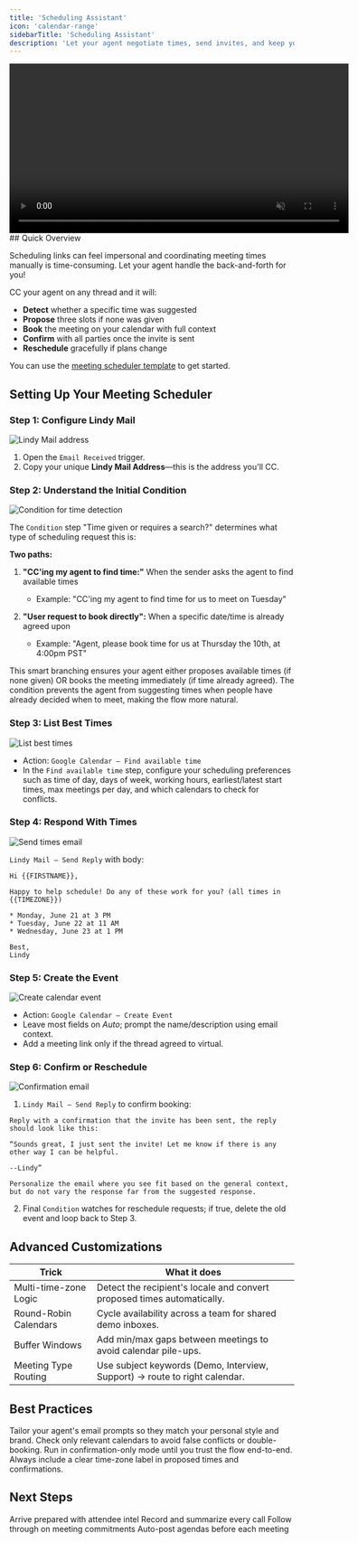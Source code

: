 ```yaml
---
title: 'Scheduling Assistant'
icon: 'calendar-range'
sidebarTitle: 'Scheduling Assistant'
description: 'Let your agent negotiate times, send invites, and keep your calendar tidy.'
---
```


<div style={{ display: 'flex', justifyContent: 'center', margin: '2rem 0' }}>
  <div className="video-card">
    <video
      src="https://lindyfiles.nyc3.cdn.digitaloceanspaces.com/triggers.mp4"
      width="600"
      autoPlay
      muted
      loop
      playsInline
      style={{ display: 'block', width: '100%', borderRadius: '16px' }}
    />
  </div>
</div>
## Quick Overview

Scheduling links can feel impersonal and coordinating meeting times manually is time-consuming. Let your agent handle the back-and-forth for you!

CC your agent on any thread and it will:

- **Detect** whether a specific time was suggested  
- **Propose** three slots if none was given  
- **Book** the meeting on your calendar with full context  
- **Confirm** with all parties once the invite is sent  
- **Reschedule** gracefully if plans change  

You can use the [meeting scheduler template](https://chat.lindy.ai/home/?templateId=68755951168421e8baec59fd) to get started.

## Setting Up Your Meeting Scheduler

### Step 1: Configure Lindy Mail

<Frame>
  <img src="/lindy-brand-assets/meeting-scheduler-trigger.png" alt="Lindy Mail address" />
</Frame>

1. Open the `Email Received` trigger.  
2. Copy your unique **Lindy Mail Address**—this is the address you'll CC.  

### Step 2: Understand the Initial Condition

<Frame>
  <img src="/lindy-brand-assets/meeting-scheduler-condition.png" alt="Condition for time detection" />
</Frame>

The `Condition` step "Time given or requires a search?" determines what type of scheduling request this is:

**Two paths:**

1. **"CC'ing my agent to find time:"** When the sender asks the agent to find available times
   - Example: "CC'ing my agent to find time for us to meet on Tuesday"

2. **"User request to book directly":** When a specific date/time is already agreed upon
   - Example: "Agent, please book time for us at Thursday the 10th, at 4:00pm PST"

This smart branching ensures your agent either proposes available times (if none given) OR books the meeting immediately (if time already agreed). The condition prevents the agent from suggesting times when people have already decided when to meet, making the flow more natural.


### Step 3: List Best Times

<Frame>
  <img src="/lindy-brand-assets/meeting-scheduler-user-preferences.png" alt="List best times" />
</Frame>

* Action: `Google Calendar – Find available time`
* In the `Find available time` step, configure your scheduling preferences such as time of day, days of week, working hours, earliest/latest start times, max meetings per day, and which calendars to check for conflicts.

### Step 4: Respond With Times

<Frame>
  <img src="/lindy-brand-assets/meeting-scheduler-reply.png" alt="Send times email" />
</Frame>

`Lindy Mail – Send Reply` with body:

```
Hi {{FIRSTNAME}},

Happy to help schedule! Do any of these work for you? (all times in {{TIMEZONE}})

* Monday, June 21 at 3 PM
* Tuesday, June 22 at 11 AM
* Wednesday, June 23 at 1 PM

Best,
Lindy
```

### Step 5: Create the Event

<Frame>
  <img src="/lindy-brand-assets/meeting-scheduler-create-event.png" alt="Create calendar event" />
</Frame>

- Action: `Google Calendar – Create Event`  
- Leave most fields on *Auto*; prompt the name/description using email context.  
- Add a meeting link only if the thread agreed to virtual.

### Step 6: Confirm or Reschedule

<Frame>
  <img src="/lindy-brand-assets/meeting-scheduler-confirm-event.png" alt="Confirmation email" />
</Frame>

1. `Lindy Mail – Send Reply` to confirm booking:

```
Reply with a confirmation that the invite has been sent, the reply should look like this:

“Sounds great, I just sent the invite! Let me know if there is any other way I can be helpful.

--Lindy”

Personalize the email where you see fit based on the general context, but do not vary the response far from the suggested response.
```

2. Final `Condition` watches for reschedule requests; if true, delete the old event and loop back to Step 3.

## Advanced Customizations

| Trick                 | What it does                                                             |
|-----------------------|---------------------------------------------------------------------------|
| Multi-time-zone Logic | Detect the recipient's locale and convert proposed times automatically.  |
| Round-Robin Calendars | Cycle availability across a team for shared demo inboxes.                |
| Buffer Windows        | Add min/max gaps between meetings to avoid calendar pile-ups.            |
| Meeting Type Routing  | Use subject keywords (Demo, Interview, Support) → route to right calendar.|

## Best Practices

<AccordionGroup>
  <Accordion title="Keep Replies Human">
    Tailor your agent's email prompts so they match your personal style and brand.
  </Accordion>
  
  <Accordion title="Limit Calendar Scope">
    Check only relevant calendars to avoid false conflicts or double-booking.
  </Accordion>
  
  <Accordion title="Test First Week">
    Run in confirmation-only mode until you trust the flow end-to-end.
  </Accordion>
  
  <Accordion title="Respect Time Zones">
    Always include a clear time-zone label in proposed times and confirmations.
  </Accordion>
</AccordionGroup>

## Next Steps

<CardGroup cols={2}>
  <Card title="Meeting Prep Brief" href="/tutorials/meeting-prep" icon="clipboard-list">
    Arrive prepared with attendee intel
  </Card>
  <Card title="Meeting Notetaker" href="/tutorials/meeting-notetaker" icon="file-alt">
    Record and summarize every call
  </Card>
  <Card title="Action Item Tracker" href="/tutorials/action-tracker" icon="check">
    Follow through on meeting commitments
  </Card>
  <Card title="Slack Agenda Bot" href="/tutorials/agenda-bot" icon="paper-plane">
    Auto-post agendas before each meeting
  </Card>
</CardGroup>